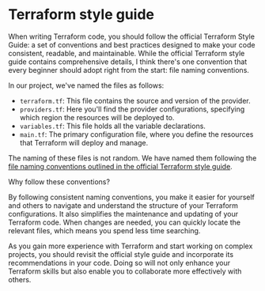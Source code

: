 
<CourseContentLayout>

# Terraform style guide

When writing Terraform code, you should follow the official Terraform Style Guide: a set of conventions and best practices designed to make your code consistent, readable, and maintainable. While the official Terraform style guide contains comprehensive details, I think there's one convention that every beginner should adopt right from the start: file naming conventions.

In our project, we've named the files as follows:

 - `terraform.tf`: This file contains the source and version of the provider.
 - `providers.tf`: Here you'll find the provider configurations, specifying which region the resources will be deployed to.
 - `variables.tf`: This file holds all the variable declarations.
 - `main.tf`: The primary configuration file, where you define the resources that Terraform will deploy and manage.

The naming of these files is not random. We have named them following the [file naming conventions outlined in the official Terraform style guide](https://developer.hashicorp.com/terraform/language/style#file-names).

Why follow these conventions? 

By following consistent naming conventions, you make it easier for yourself and others to navigate and understand the structure of your Terraform configurations. It also simplifies the maintenance and updating of your Terraform code. When changes are needed, you can quickly locate the relevant files, which means you spend less time searching.

As you gain more experience with Terraform and start working on complex projects, you should revisit the official style guide and incorporate its recommendations in your code. Doing so will not only enhance your Terraform skills but also enable you to collaborate more effectively with others.



</CourseContentLayout>
